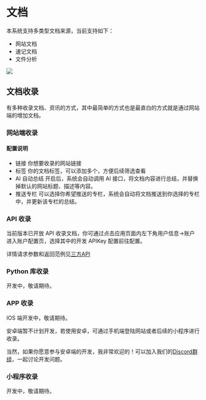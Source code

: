 
# 文档

本系统支持多类型文档来源，当前支持如下：

- 网站文档
- 速记文档
- 文件分析

![](https://qingyon-revornix-public.oss-cn-beijing.aliyuncs.com/images/202507021304606.png)

## 文档收录

有多种收录文档、资讯的方式，其中最简单的方式也是最直白的方式就是通过网站端的增加文档。

### 网站端收录

#### 配置说明

- 链接 你想要收录的网站链接
- 标签 你的文档标签，可以添加多个，方便后续筛选查看
- AI 自动总结 开启后，系统会自动调用 AI 接口，将文档内容进行总结，并替换掉默认的网站标题、描述等内容。
- 推送专栏 可以选择你希望推送的专栏，系统会自动将文档推送到你选择的专栏中，并更新该专栏的总结。

### API 收录

当前版本已开放 API 收录文档，你可通过点击应用页面内左下角用户信息->账户进入账户配置页，选择其中的开发 APIKey 配置前往配置。

详情请求参数和返回范例见[三方API](./api)

### Python 库收录

开发中，敬请期待。

### APP 收录

IOS 端开发中，敬请期待。

安卓端暂不计划开发，若使用安卓，可通过手机端登陆网站或者后续的小程序进行收录。

当然，如果你愿意参与安卓端的开发，我非常欢迎的！可以加入我们的[Discord群组](https://discord.gg/3XZfz84aPN)，一起讨论开发问题。

### 小程序收录

开发中，敬请期待。
